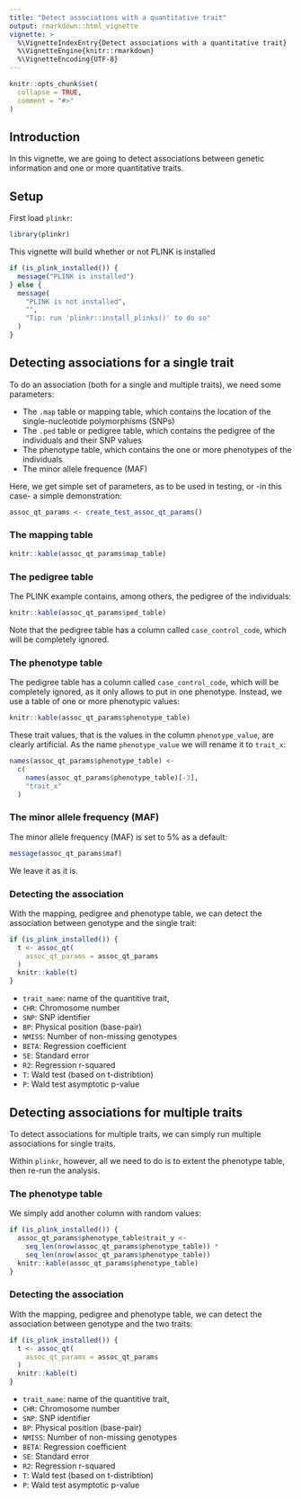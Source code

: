 ```yaml
---
title: "Detect associations with a quantitative trait"
output: rmarkdown::html_vignette
vignette: >
  %\VignetteIndexEntry{Detect associations with a quantitative trait}
  %\VignetteEngine{knitr::rmarkdown}
  %\VignetteEncoding{UTF-8}
---
```


```r
knitr::opts_chunk$set(
  collapse = TRUE,
  comment = "#>"
)
```

## Introduction

In this vignette,
we are going to detect associations between genetic information
and one or more quantitative traits.

## Setup

First load `plinkr`:

```r
library(plinkr)
```

This vignette will build whether or not PLINK is installed

```r
if (is_plink_installed()) {
  message("PLINK is installed")
} else {
  message(
    "PLINK is not installed",
    "",
    "Tip: run 'plinkr::install_plinks()' to do so"
  )
}
```

## Detecting associations for a single trait

To do an association (both for a single and multiple traits), 
we need some parameters:

 * The `.map` table or mapping table, which contains the location
   of the single-nucleotide polymorphisms (SNPs)
 * The `.ped` table or pedigree table, which contains the pedigree
   of the individuals and their SNP values
 * The phenotype table, which contains the one or more phenotypes
   of the individuals
 * The minor allele frequence (MAF)

Here, we get simple set of parameters, as to be used in testing,
or -in this case- a simple demonstration:
 
```r
assoc_qt_params <- create_test_assoc_qt_params()
```

### The mapping table

```r
knitr::kable(assoc_qt_params$map_table)
```

### The pedigree table

The PLINK example \code{.ped} contains, among others, the pedigree of the individuals:

```r
knitr::kable(assoc_qt_params$ped_table)
```

Note that the pedigree table has a column called `case_control_code`,
which will be completely ignored.

### The phenotype table

The pedigree table has a column called `case_control_code`,
which will be completely ignored, as it only allows to put in
one phenotype. Instead, we use a table of one or more phenotypic
values:

```r
knitr::kable(assoc_qt_params$phenotype_table)
```

These trait values, that is the values in the column `phenotype_value`,
are clearly artificial. As the name `phenotype_value` we will
rename it to `trait_x`:

```r
names(assoc_qt_params$phenotype_table) <-
  c(
    names(assoc_qt_params$phenotype_table)[-3],
    "trait_x"
  )
```

### The minor allele frequency (MAF)

The minor allele frequency (MAF) is set to 5% as a default:

```r
message(assoc_qt_params$maf)
```

We leave it as it is.

### Detecting the association

With the mapping, pedigree and phenotype table, 
we can detect the association between genotype and the single trait:

```r
if (is_plink_installed()) {
  t <- assoc_qt(
    assoc_qt_params = assoc_qt_params
  )
  knitr::kable(t)
}
```

 * `trait_name`: name of the quantitive trait,
 * `CHR`: Chromosome number
 * `SNP`: SNP identifier
 * `BP`: Physical position (base-pair)
 * `NMISS`: Number of non-missing genotypes
 * `BETA`: Regression coefficient
 * `SE`: Standard error
 * `R2`: Regression r-squared
 * `T`: Wald test (based on t-distribtion)
 * `P`: Wald test asymptotic p-value

## Detecting associations for multiple traits

To detect associations for multiple traits,
we can simply run multiple associations for single traits.

Within `plinkr`, however, 
all we need to do is to extent the phenotype table,
then re-run the analysis.

### The phenotype table

We simply add another column with random values:
 
```r
if (is_plink_installed()) {
  assoc_qt_params$phenotype_table$trait_y <-
    seq_len(nrow(assoc_qt_params$phenotype_table)) *
    seq_len(nrow(assoc_qt_params$phenotype_table))
  knitr::kable(assoc_qt_params$phenotype_table)
}
```

### Detecting the association

With the mapping, pedigree and phenotype table, 
we can detect the association between genotype and the two traits:

```r
if (is_plink_installed()) {
  t <- assoc_qt(
    assoc_qt_params = assoc_qt_params
  )
  knitr::kable(t)
}
```

 * `trait_name`: name of the quantitive trait,
 * `CHR`: Chromosome number
 * `SNP`: SNP identifier
 * `BP`: Physical position (base-pair)
 * `NMISS`: Number of non-missing genotypes
 * `BETA`: Regression coefficient
 * `SE`: Standard error
 * `R2`: Regression r-squared
 * `T`: Wald test (based on t-distribtion)
 * `P`: Wald test asymptotic p-value
